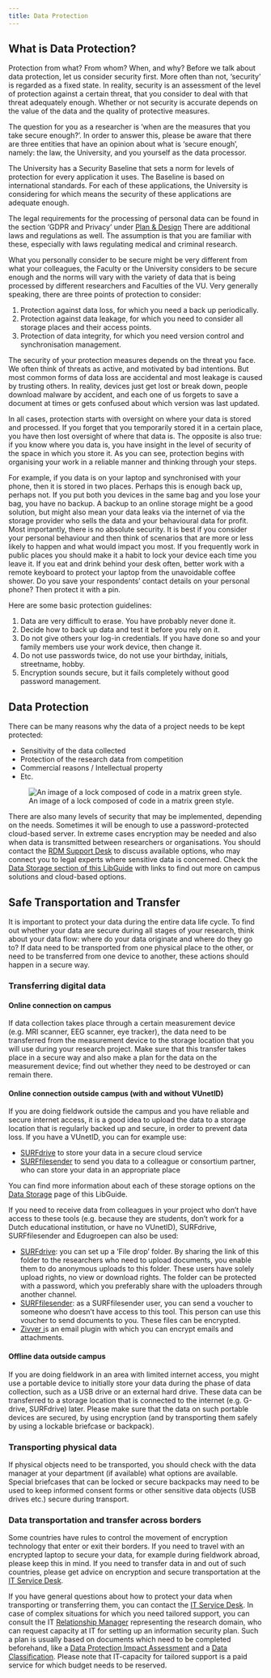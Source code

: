 ```yaml
---
title: Data Protection
---
```


## What is Data Protection?

Protection from what? From whom? When, and why? Before we talk about data protection, let us consider security first. More often than not, 'security' is regarded as a fixed state. In reality, security is an assessment of the level of protection against a certain threat, that you consider to deal with that threat adequately enough. Whether or not security is accurate depends on the value of the data and the quality of protective measures.

The question for you as a researcher is 'when are the measures that you take secure enough?'. In order to answer this, please be aware that there are three entities that have an opinion about what is 'secure enough', namely: the law, the University, and you yourself as the data processor.

The University has a Security Baseline that sets a norm for levels of protection for every application it uses. The Baseline is based on international standards. For each of these applications, the University is considering for which means the security of these applications are adequate enough.

The legal requirements for the processing of personal data can be found in the section 'GDPR and Privacy' under [Plan & Design](../guides/plan-and-design.qmd) There are additional laws and regulations as well. The assumption is that you are familiar with these, especially with laws regulating medical and criminal research.

What you personally consider to be secure might be very different from what your colleagues, the Faculty or the University considers to be secure enough and the norms will vary with the variety of data that is being processed by different researchers and Faculties of the VU. Very generally speaking, there are three points of protection to consider:

1. Protection against data loss, for which you need a back up periodically.
2. Protection against data leakage, for which you need to consider all storage places and their access points.
3. Protection of data integrity, for which you need version control and synchronisation management.

The security of your protection measures depends on the threat you face. We often think of threats as active, and motivated by bad intentions. But most common forms of data loss are accidental and most leakage is caused by trusting others. In reality, devices just get lost or break down, people download malware by accident, and each one of us forgets to save a document at times or gets confused about which version was last updated.

In all cases, protection starts with oversight on where your data is stored and processed. If you forget that you temporarily stored it in a certain place, you have then lost oversight of where that data is. The opposite is also true: if you know where you data is, you have insight in the level of security of the space in which you store it. As you can see, protection begins with organising your work in a reliable manner and thinking through your steps.

For example, if you data is on your laptop and synchronised with your phone, then it is stored in two places. Perhaps this is enough back up, perhaps not. If you put both you devices in the same bag and you lose your bag, you have no backup. A backup to an online storage might be a good solution, but might also mean your data leaks via the internet of via the storage provider who sells the data and your behavioural data for profit. Most importantly, there is no absolute security. It is best if you consider your personal behaviour and then think of scenarios that are more or less likely to happen and what would impact you most. If you frequently work in public places you should make it a habit to lock your device each time you leave it. If you eat and drink behind your desk often, better work with a remote keyboard to protect your laptop from the unavoidable coffee shower. Do you save your respondents’ contact details on your personal phone? Then protect it with a pin.

Here are some basic protection guidelines:

1. Data are very difficult to erase. You have probably never done it.
2. Decide how to back up data and test it before you rely on it.
3. Do not give others your log-in credentials. If you have done so and your family members use your work device, then change it.
4. Do not use passwords twice, do not use your birthday, initials, streetname, hobby.
5. Encryption sounds secure, but it fails completely without good password management.

## Data Protection

There can be many reasons why the data of a project needs to be kept protected:

* Sensitivity of the data collected
* Protection of the research data from competition
* Commercial reasons / Intellectual property
* Etc.

![An image of a lock composed of code in a matrix green style.](https://libapps-eu.s3.amazonaws.com/accounts/46351/images/20130404encryption.jpg)

There are also many levels of security that may be implemented, depending on the needs. Sometimes it will be enough to use a password-protected cloud-based server. In extreme cases encryption may be needed and also when data is transmitted between researchers or organisations. You should contact the [RDM Support Desk](mailto:rdm@vu.nl) to discuss available options, who may connect you to legal experts where sensitive data is concerned. Check the [Data Storage section of this LibGuide](https://libguides.vu.nl/rdm/data-storage) with links to find out more on campus solutions and cloud-based options.

## Safe Transportation and Transfer

It is important to protect your data during the entire data life cycle. To find out whether your data are secure during all stages of your research, think about your data flow: where do your data originate and where do they go to? If data need to be transported from one physical place to the other, or need to be transferred from one device to another, these actions should happen in a secure way.

### Transferring digital data

#### Online connection on campus

If data collection takes place through a certain measurement device (e.g. MRI scanner, EEG scanner, eye tracker), the data need to be transferred from the measurement device to the storage location that you will use during your research project. Make sure that this transfer takes place in a secure way and also make a plan for the data on the measurement device; find out whether they need to be destroyed or can remain there.

#### Online connection outside campus (with and without VUnetID)

If you are doing fieldwork outside the campus and you have reliable and secure internet access, it is a good idea to upload the data to a storage location that is regularly backed up and secure, in order to prevent data loss. If you have a VUnetID, you can for example use:

* [SURFdrive](https://www.surf.nl/en/store-and-share-your-files-securely-in-the-cloud-with-surfdrive) to store your data in a secure cloud service
* [SURFfilesender](https://www.surf.nl/en/surffilesender-send-large-files-securely-and-encrypted) to send you data to a colleague or consortium partner, who can store your data in an appropriate place

You can find more information about each of these storage options on the [Data Storage](https://libguides.vu.nl/rdm/data-storage) page of this LibGuide.

If you need to receive data from colleagues in your project who don’t have access to these tools (e.g. because they are students, don’t work for a Dutch educational institution, or have no VUnetID), SURFdrive, SURFfilesender and Edugroepen can also be used:

* [SURFdrive](https://www.surf.nl/en/store-and-share-your-files-securely-in-the-cloud-with-surfdrive): you can set up a ‘File drop’ folder. By sharing the link of this folder to the researchers who need to upload documents, you enable them to do anonymous uploads to this folder. These users have solely upload rights, no view or download rights. The folder can be protected with a password, which you preferably share with the uploaders through another channel.
* [SURFfilesender](https://www.surf.nl/en/surffilesender-send-large-files-securely-and-encrypted): as a SURFfilesender user, you can send a voucher to someone who doesn’t have access to this tool. This person can use this voucher to send documents to you. These files can be encrypted.
* [](https://vu.nl/en/about-vu/more-about/off-campus-access)[Zivver i](https://services.vu.nl/esc?id=emp_taxonomy_topic&topic_id=01d4a69797cf09d0e553359fe153afdd)s an email plugin with which you can encrypt emails and attachments.

#### Offline data outside campus

If you are doing fieldwork in an area with limited internet access, you might use a portable device to initially store your data during the phase of data collection, such as a USB drive or an external hard drive. These data can be transferred to a storage location that is connected to the internet (e.g. G-drive, SURFdrive) later. Please make sure that the data on such portable devices are secured, by using encryption (and by transporting them safely by using a lockable briefcase or backpack).

### Transporting physical data

If physical objects need to be transported, you should check with the data manager at your department (if available) what options are available. Special briefcases that can be locked or secure backpacks may need to be used to keep informed consent forms or other sensitive data objects (USB drives etc.) secure during transport.

### Data transportation and transfer across borders

Some countries have rules to control the movement of encryption technology that enter or exit their borders. If you need to travel with an encrypted laptop to secure your data, for example during fieldwork abroad, please keep this in mind. If you need to transfer data in and out of such countries, please get advice on encryption and secure transportation at the [IT Service Desk](mailto:servicedesk.it@vu.nl).

If you have general questions about how to protect your data when transporting or transferring them, you can contact the [IT Service Desk](mailto:servicedesk.it@vu.nl). In case of complex situations for which you need tailored support, you can consult the IT [](https://vu.nl/en/about-vu/more-about/off-campus-access)[Relationship Manager](https://vu.nl/en/employee/research-support/contact-research-support) representing the research domain, who can request capacity at IT for setting up an information security plan. Such a plan is usually based on documents which need to be completed beforehand, like a [Data Protection Impact Assessment](https://libguides.vu.nl/rdm/data-security#s-lg-box-wrapper-17896144) and a [Data Classification](https://libguides.vu.nl/rdm/data-security#s-lg-box-wrapper-17896139). Please note that IT-capacity for tailored support is a paid service for which budget needs to be reserved.
